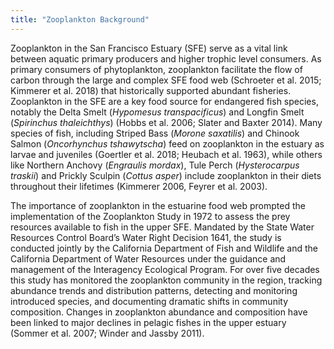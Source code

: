 ```yaml
---
title: "Zooplankton Background"
---
```


Zooplankton in the San Francisco Estuary (SFE) serve as a vital link between aquatic primary producers and higher trophic level consumers. As primary consumers of phytoplankton, zooplankton facilitate the flow of carbon through the large and complex SFE food web (Schroeter et al. 2015; Kimmerer et al. 2018) that historically supported abundant fisheries. Zooplankton in the SFE are a key food source for endangered fish species, notably the Delta Smelt (*Hypomesus transpacificus*) and Longfin Smelt (*Spirinchus thaleichthys*) (Hobbs et al. 2006; Slater and Baxter 2014). Many species of fish, including Striped Bass (*Morone saxatilis*) and Chinook Salmon (*Oncorhynchus tshawytscha*) feed on zooplankton in the estuary as larvae and juveniles (Goertler et al. 2018; Heubach et al. 1963), while others like Northern Anchovy (*Engraulis mordax*), Tule Perch (*Hysterocarpus traskii*) and Prickly Sculpin (*Cottus asper*) include zooplankton in their diets throughout their lifetimes (Kimmerer 2006, Feyrer et al. 2003).

The importance of zooplankton in the estuarine food web prompted the implementation of the Zooplankton Study in 1972 to assess the prey resources available to fish in the upper SFE. Mandated by the State Water Resources Control Board’s Water Right Decision 1641, the study is conducted jointly by the California Department of Fish and Wildlife and the California Department of Water Resources under the guidance and management of the Interagency Ecological Program. For over five decades this study has monitored the zooplankton community in the region, tracking abundance trends and distribution patterns, detecting and monitoring introduced species, and documenting dramatic shifts in community composition. Changes in zooplankton abundance and composition have been linked to major declines in pelagic fishes in the upper estuary (Sommer et al. 2007; Winder and Jassby 2011).